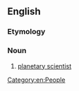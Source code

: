 ==English==

===Etymology===
{{suffix|en|planet|ologist}}

===Noun===
{{en-noun}}

# [[planetary scientist]]

[[Category:en:People]]

{{c|en|Scientists}}